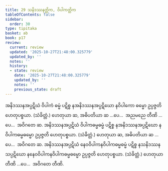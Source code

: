 ```yaml
---
title: 29 သနိဒဿနတ္တိက, ဝိပါကတ္တိက
tableOfContents: false
sidebar:
  order: 30
type: tipitaka
basket: ab
book: p17
review:
  current: review
  updated: '2025-10-27T21:48:00.325779'
  updated_by: ''
  notes: ''
  history:
  - state: review
    date: '2025-10-27T21:48:00.325779'
    updated_by: ''
    notes: ''
    previous_state: draft
---
```



<ReviewStatus review={frontmatter.review} showDetails={true} />

<HypothesisAnnotation frontmatter={frontmatter} />

<DynamicBreadcrumb />

<Division number="46" book="p17" e="ch" v="40" p="303">

<Paragraph number="129" book="p17">
အနိဒဿနအပ္ပဋိဃံ ဝိပါကံ ဓမ္မံ ပဋိစ္စ နအနိဒဿနအပ္ပဋိဃော နဝိပါကော ဓမ္မော ဥပ္ပဇ္ဇတိ ဟေတုပစ္စယာ. (သံခိတ္တံ.) ဟေတုယာ ဆ, အဓိပတိယာ ဆ …ပေ…  အညမညေ တီဏိ …ပေ…  အဝိဂတေ ဆ.
</Paragraph>

<Paragraph number="130" book="p17">
အနိဒဿနအပ္ပဋိဃံ ဝိပါကဓမ္မဓမ္မံ ပဋိစ္စ နအနိဒဿနအပ္ပဋိဃော နဝိပါကဓမ္မဓမ္မော ဥပ္ပဇ္ဇတိ ဟေတုပစ္စယာ. (သံခိတ္တံ.) ဟေတုယာ ဆ, အဓိပတိယာ ဆ …ပေ…  အဝိဂတေ ဆ.
</Paragraph>

<Paragraph number="131" book="p17">
အနိဒဿနအပ္ပဋိဃံ နေဝဝိပါကနဝိပါကဓမ္မဓမ္မံ ပဋိစ္စ နသနိဒဿနသပ္ပဋိဃော နနေဝဝိပါကနဝိပါကဓမ္မဓမ္မော ဥပ္ပဇ္ဇတိ ဟေတုပစ္စယာ. (သံခိတ္တံ.) ဟေတုယာ တီဏိ …ပေ…  အဝိဂတေ တီဏိ.
</Paragraph>
</Division>